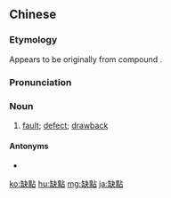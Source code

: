 {{also|欠点|缺点}}
==Chinese==
{{zh-forms|s=缺点}}

===Etymology===
Appears to be originally from {{etyl|ltc|zh}} compound {{m|ltc|缺點|tr=khwet temX||deficient point}}. {{rfv-etymology|zh}}

===Pronunciation===
{{zh-pron
|m=quēdiǎn
|c=kyut3 dim2
|h=pfs=khiet-tiám
|mn=khoat-tiám
|ma=Zh-quedian.ogg
|cat=n
}}

===Noun===
{{zh-noun}}

# [[fault]]; [[defect]]; [[drawback]]

====Antonyms====
* {{zh-l|優點}}

{{zh-cat|Elementary}}

[[ko:缺點]]
[[hu:缺點]]
[[mg:缺點]]
[[ja:缺點]]